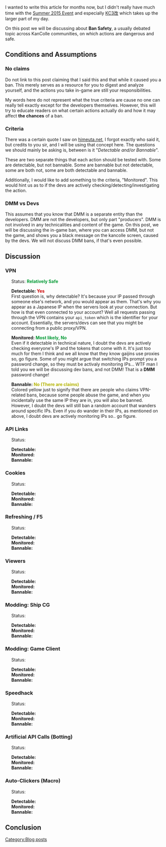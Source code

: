 I wanted to write this article for months now, but I didn't really have much time with the [[Summer 2015 Event]] and especially [[User_blog:Dragonjet/KC3改|KC3改]] which takes up the larger part of my day.

On this post we will be discussing about '''Ban Safety''', a usually debated topic across KanColle communities, on which actions are dangerous and safe. 

==Conditions and Assumptions==
===No claims===
Do not link to this post claiming that I said this and that while it caused you a ban. This merely serves as a resource for you to digest and analyze yourself, and the actions you take in-game are still your responsibilities.

My words here do not represent what the true criteria are cause no one can really tell exactly except for the developers themselves. However, this will try to educate readers on what certain actions actually do and how it may affect '''the chances''' of a ban.

===Criteria===
There was a certain quote I saw on [http://www.himeuta.net/ himeuta.net], I forgot exactly who said it, but credits to you sir, and I will be using that concept here. The questions we should mainly be asking is, between is it "''Detectable and/or Bannable''".

These are two separate things that each action should be tested with. Some are detectable, but not bannable. Some are bannable but not detectable, some are both not, some are both detectable and bannable.

Additionally, I would like to add something to the criteria, "Monitored". This would hint us as to if the devs are actively checking/detecting/investigating the action.

===DMM vs Devs===
This assumes that you know that DMM is a separate entity than the developers. DMM are not the developers, but only part "producers". DMM is not involved in any technicalities and content of the game. On this post, we will be discussing the in-game ban, where you can access DMM, but not the game, and shows you a black message on the kancolle screen, caused by the devs. We will not discuss DMM bans, if that's even possible.


==Discussion==
===VPN===
<div style="padding:0px 0px 0px 20px;">
Status: '''<span style="color:#009933">Relatively Safe</span>'''

'''Detectable: <span style="color:#CC0000">Yes</span>'''<br />
First question is, why detectable? It's because your IP passed through someone else's network, and you would appear as them. That's why you appear as a Japanese IP when the servers look at your connection. But how is that even connected to your account? Well all requests passing through the VPN contains your <code>api_token</code> which is the identifier for your account. Essentially, the servers/devs can see that you might be connecting from a public proxy/VPN.

'''Monitored: <span style="color:#009933">Most likely, No</span>'''<br />
Even if it detectable in technical nature, I doubt the devs are actively checking everyone's IP and the tokens that come with it. It's just too much for them I think and we all know that they know gaijins use proxies so, go figure. Some of you might argue that switching IPs prompt you a password change, so they must be activaly monitoring IPs... WTF man I told you we will be discussing dev bans, and not DMM! That is a '''DMM''' password change!

'''Bannable: <span style="color:#B3B300">No (There are claims)</span>'''<br />
Colored yellow just to signify that there are people who claims VPN-related bans, because some people abuse the game, and when you incidentally use the same IP they are in, you will also be banned. However, I doubt the devs will still ban a random account that wanders around specific IPs. Even if you do wander in their IPs, as mentioned on above, I doubt devs are actively monitoring IPs so.. go figure.
</div>


===API Links===
<div style="padding:0px 0px 0px 20px;">
Status: 

'''Detectable: '''<br />

'''Monitored: '''<br />

'''Bannable: '''<br />

</div>


===Cookies===
<div style="padding:0px 0px 0px 20px;">
Status: 

'''Detectable: '''<br />

'''Monitored: '''<br />

'''Bannable: '''<br />

</div>


===Refreshing / F5===
<div style="padding:0px 0px 0px 20px;">
Status: 

'''Detectable: '''<br />

'''Monitored: '''<br />

'''Bannable: '''<br />

</div>


===Viewers===
<div style="padding:0px 0px 0px 20px;">
Status: 

'''Detectable: '''<br />

'''Monitored: '''<br />

'''Bannable: '''<br />

</div>


===Modding: Ship CG===
<div style="padding:0px 0px 0px 20px;">
Status: 

'''Detectable: '''<br />

'''Monitored: '''<br />

'''Bannable: '''<br />

</div>


===Modding: Game Client===
<div style="padding:0px 0px 0px 20px;">
Status: 

'''Detectable: '''<br />

'''Monitored: '''<br />

'''Bannable: '''<br />

</div>


===Speedhack===
<div style="padding:0px 0px 0px 20px;">
Status: 

'''Detectable: '''<br />

'''Monitored: '''<br />

'''Bannable: '''<br />

</div>


===Artificial API Calls (Botting)===
<div style="padding:0px 0px 0px 20px;">
Status: 

'''Detectable: '''<br />

'''Monitored: '''<br />

'''Bannable: '''<br />

</div>


===Auto-Clickers (Macro)===
<div style="padding:0px 0px 0px 20px;">
Status: 

'''Detectable: '''<br />

'''Monitored: '''<br />

'''Bannable: '''<br />

</div>


==Conclusion==
[[Category:Blog posts]]